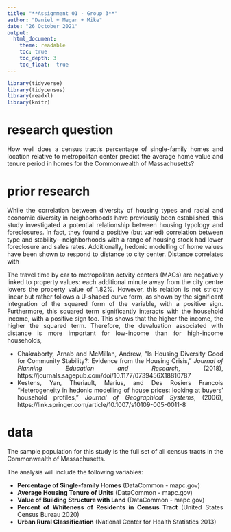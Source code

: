 ```yaml
---
title: "**Assignment 01 - Group 3**"
author: "Daniel + Megan + Mike"
date: "26 October 2021"
output: 
  html_document:
    theme: readable
    toc: true
    toc_depth: 3
    toc_float:  true
---
```

<style>
body {
text-align: justify}
</style>


```r
library(tidyverse)
library(tidycensus)
library(readxl)
library(knitr)
```

# research question
How well does a census tract’s percentage of single-family homes and location relative to metropolitan center predict the average home value and tenure period in homes for the Commonwealth of Massachusetts?

# prior research
While the correlation between diversity of housing types and racial and economic diversity in	neighborhoods have previously been established, this study investigated a potential 	relationship between housing typology and foreclosures. In fact, they found a positive 
(but varied) correlation between type and stability—neighborhoods with a range of housing stock had lower foreclosure and sales rates.
Additionally, hedonic modelling of home values have been shown to respond to distance to city center. Distance  correlates with 



The travel time by car to metropolitan actvity centers (MACs) are negatively linked to property values: each additional minute away from the city centre lowers the property value of 1.82%. However, this relation is not strictly linear but rather follows a U-shaped curve form, as shown by the significant integration of the squared form of the variable, with a positive sign. Furthermore, this squared term significantly interacts with the household income, with a positive sign too. This shows that the higher the income, the higher the squared term. Therefore, the devaluation associated with distance is more important for low-income than for high-income households,


- Chakraborty, Arnab and McMillan, Andrew, “Is Housing Diversity Good for Community Stability?: Evidence from the Housing Crisis,” *Journal of Planning Education and Research*, (2018), https://journals.sagepub.com/doi/10.1177/0739456X18810787
- Kestens, Yan,  Theriault, Marius, and Des Rosiers  Francois "Heterogeneity in hedonic modelling of house
prices: looking at buyers’ household profiles," *Journal of Geographical Systems*, (2006), https://link.springer.com/article/10.1007/s10109-005-0011-8

# data
The sample population for this study is the full set of all census tracts in the Commonwealth of Massachusetts. 

The analysis will include the following variables:

- **Percentage of Single-family Homes** (DataCommon - mapc.gov)
- **Average Housing Tenure of Units** (DataCommon - mapc.gov)
- **Value of Building Structure with Land** (DataCommon - mapc.gov)
- **Percent of Whiteness of Residents in Census Tract** (United States Census Bureau 2020)
- **Urban Rural Classification** (National Center for Health Statistics 2013)